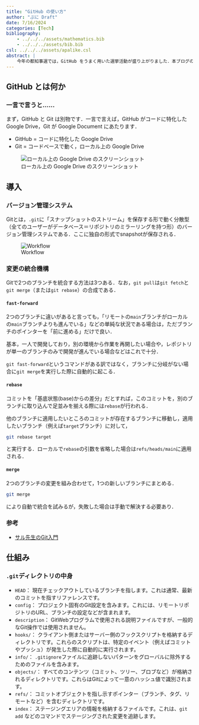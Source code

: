 ```yaml
---
title: "GitHub の使い方"
author: "ぷに Draft"
date: 7/16/2024
categories: [Tech]
bibliography: 
    - ../../../assets/mathematics.bib
    - ../../../assets/bib.bib
csl: ../../../assets/apalike.csl
abstract: |
    今年の都知事選では，GitHub をうまく用いた選挙活動が盛り上がりました．本ブログのように，個々人が情報発信をするプラットフォームを自分で持つことの意義は，今後ますます増していくでしょう（Note や Qiita などの文章共有サービスはいつ終了するかわかりません）．その際，GitHub は極めて便利なツールになります．法律家の方など，GitHub をはじめとして技術に詳しくなかった方も，これを機に GitHub に入門するためのチュートリアルをここにまとめていきたいと思います．
---
```


## GitHub とは何か

### 一言で言うと……

まず，GitHub と Git は別物です．一言で言えば，GitHub がコードに特化した Google Drive，Git が Google Document にあたります．

::: {.callout-important appearance="simple" icon="false"}

* GitHub = コードに特化した Google Drive
* Git = コードベースで動く，ローカル上の Google Drive

![ローカル上の Google Drive のスクリーンショット](Images/DriveLocal.png)

:::

## 導入

### バージョン管理システム

Gitとは，`.git`に「スナップショットのストリーム」を保存する形で動く分散型（全てのユーザーがデータベース＝リポジトリのミラーリングを持つ形）のバージョン管理システムである．ここに独自の形式でsnapshotが保存される．

![Workflow](Images/Working.png)

### 変更の統合機構

Gitで2つのブランチを統合する方法は3つある．なお，`git pull`は`git fetch`と`git merge`（または`git rebase`）の合成である．

#### `fast-forward`

2つのブランチに違いがあると言っても，「リモートの`main`ブランチがローカルの`main`ブランチよりも進んでいる」などの単純な状況である場合は，ただブランチのポインターを「前に進める」だけで良い．

基本，一人で開発しており，別の環境から作業を再開したい場合や，レポジトリが単一のブランチのみで開発が進んでいる場合などはこれで十分．

`git fast-forward`というコマンドがある訳ではなく，ブランチに分岐がない場合に`git merge`を実行した際に自動的に起こる．

#### `rebase`

コミットを「基底状態(base)からの差分」だとすれば，このコミットを，別のブランチに取り込んで足並みを揃える際には`rebase`が行われる．

他のブランチに適用したいところのコミットが存在するブランチに移動し，適用したいブランチ（例えば`target`ブランチ）に対して，

```bash
git rebase target
```

と実行する．ローカルで`rebase`の引数を省略した場合は`refs/heads/main`に適用される．

#### `merge`

2つのブランチの変更を組み合わせて，1つの新しいブランチにまとめる．

```bash
git merge
```

により自動で統合を試みるが，失敗した場合は手動で解決する必要あり．

### 参考

* [サル先生のGit入門](https://backlog.com/ja/git-tutorial/intro/intro1_1.html)

## 仕組み

### `.git`ディレクトリの中身

* `HEAD`： 現在チェックアウトしているブランチを指します。これは通常、最新のコミットを指すリファレンスです。
* `config`： プロジェクト固有のGit設定を含みます。これには、リモートリポジトリのURL、ブランチの設定などが含まれます。
* `description`： GitWebプログラムで使用される説明ファイルですが、一般的なGit操作では使用されません。
* `hooks/`： クライアント側またはサーバー側のフックスクリプトを格納するディレクトリです。これらのスクリプトは、特定のイベント（例えばコミットやプッシュ）が発生した際に自動的に実行されます。
* `info/`： `.gitignore`ファイルに追跡しないパターンをグローバルに除外するためのファイルを含みます。
* `objects/`： すべてのコンテンツ（コミット、ツリー、ブロブなど）が格納されるディレクトリです。これらはGitによって一意のハッシュ値で識別されます。
* `refs/`： コミットオブジェクトを指し示すポインター（ブランチ、タグ、リモートなど）を含むディレクトリです。
* `index`： ステージングエリアの情報を格納するファイルです。これは、`git add` などのコマンドでステージングされた変更を追跡します。